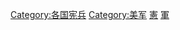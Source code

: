 [[Category:各国宪兵|Category:各国宪兵]]
[[Category:美军|Category:美军]]
[[Category:美國軍事法律|憲]]
[[Category:美國執法|軍]]